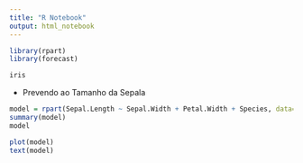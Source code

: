 ```yaml
---
title: "R Notebook"
output: html_notebook
---
```


```r
library(rpart)
library(forecast)
```


```r
iris
```


 - Prevendo ao Tamanho da Sepala
```r

model = rpart(Sepal.Length ~ Sepal.Width + Petal.Width + Species, data=iris)
summary(model)
model
```
```r
plot(model)
text(model)
```

